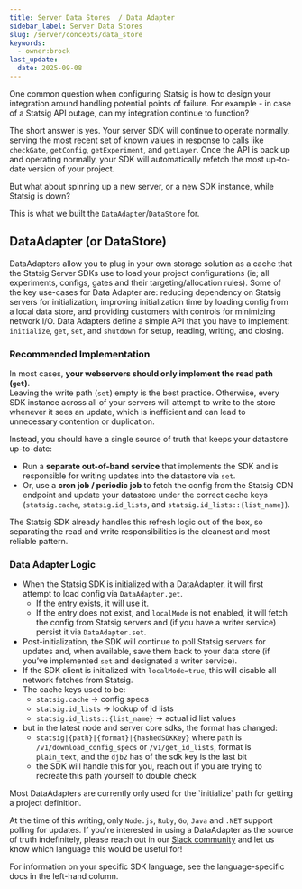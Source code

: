 ```yaml
---
title: Server Data Stores  / Data Adapter
sidebar_label: Server Data Stores
slug: /server/concepts/data_store
keywords:
  - owner:brock
last_update:
  date: 2025-09-08
---
```


One common question when configuring Statsig is how to design your integration around handling potential points of failure. For example - in case of a Statsig API outage, can my integration continue to function?

The short answer is yes. Your server SDK will continue to operate normally, serving the most recent set of known values in response to calls like `checkGate`, `getConfig`, `getExperiment`, and `getLayer`.
Once the API is back up and operating normally, your SDK will automatically refetch the most up-to-date version of your project.

But what about spinning up a new server, or a new SDK instance, while Statsig is down?

This is what we built the `DataAdapter`/`DataStore` for.

## DataAdapter (or DataStore)

DataAdapters allow you to plug in your own storage solution as a cache that the Statsig Server SDKs use to load your project configurations (ie; all experiments, configs, gates and their targeting/allocation rules). Some of the key use-cases for Data Adapter are: reducing dependency on Statsig servers for initialization, improving initialization time by loading config from a local data store, and providing customers with controls for minimizing network I/O. Data Adapters define a simple API that you have to implement: `initialize`, `get`, `set`, and `shutdown` for setup, reading, writing, and closing.

### Recommended Implementation

In most cases, **your webservers should only implement the read path (`get`)**.  
Leaving the write path (`set`) empty is the best practice. Otherwise, every SDK instance across all of your servers will attempt to write to the store whenever it sees an update, which is inefficient and can lead to unnecessary contention or duplication.

Instead, you should have a single source of truth that keeps your datastore up-to-date:

- Run a **separate out-of-band service** that implements the SDK and is responsible for writing updates into the datastore via `set`.
- Or, use a **cron job / periodic job** to fetch the config from the Statsig CDN endpoint and update your datastore under the correct cache keys (`statsig.cache`, `statsig.id_lists`, and `statsig.id_lists::{list_name}`).  

The Statsig SDK already handles this refresh logic out of the box, so separating the read and write responsibilities is the cleanest and most reliable pattern.

### Data Adapter Logic
- When the Statsig SDK is initialized with a DataAdapter, it will first attempt to load config via `DataAdapter.get`.  
  - If the entry exists, it will use it.  
  - If the entry does not exist, and `localMode` is not enabled, it will fetch the config from Statsig servers and (if you have a writer service) persist it via `DataAdapter.set`.  
- Post-initialization, the SDK will continue to poll Statsig servers for updates and, when available, save them back to your data store (if you’ve implemented `set` and designated a writer service).  
- If the SDK client is initialized with `localMode=true`, this will disable all network fetches from Statsig.  
- The cache keys used to be:
  - `statsig.cache` → config specs  
  - `statsig.id_lists` → lookup of id lists  
  - `statsig.id_lists::{list_name}` → actual id list values
- but in the latest node and server core sdks, the format has changed:
  - `statsig|{path}|{format}|{hashedSDKKey}` where `path` is `/v1/download_config_specs` or `/v1/get_id_lists`, format is `plain_text`, and the `djb2` has of the sdk key is the last bit
  - the SDK will handle this for you, reach out if you are trying to recreate this path yourself to double check

<Note>
Most DataAdapters are currently only used for the `initialize` path for getting a project definition.

At the time of this writing, only `Node.js`, `Ruby`, `Go`, `Java` and `.NET` support polling for updates.
If you're interested in using a DataAdapter as the source of truth indefinitely, please reach out in our [Slack community](https://statsig.com/slack) and let us know which language this would be useful for!
</Note>

For information on your specific SDK language, see the language-specific docs in the left-hand column.
